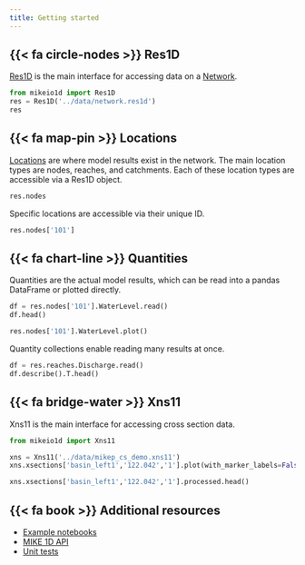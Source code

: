 ```yaml
---
title: Getting started
---
```


## {{< fa circle-nodes >}} Res1D

[Res1D](res1d.qmd) is the main interface for accessing data on a [Network](network.qmd).

```python
from mikeio1d import Res1D
res = Res1D('../data/network.res1d')
res
```

## {{< fa map-pin >}} Locations

[Locations](locations.qmd) are where model results exist in the network. The main location types are nodes, reaches, and catchments. Each of these location types are accessible via a Res1D object.

```python
res.nodes
```

Specific locations are accessible via their unique ID.
```python
res.nodes['101']
```

## {{< fa chart-line >}} Quantities

Quantities are the actual model results, which can be read into a pandas DataFrame or plotted directly.

```python
df = res.nodes['101'].WaterLevel.read()
df.head()
```

```python
res.nodes['101'].WaterLevel.plot()
```

Quantity collections enable reading many results at once.

```python
df = res.reaches.Discharge.read()
df.describe().T.head()
```

## {{< fa bridge-water >}} Xns11

Xns11 is the main interface for accessing cross section data.

```python
from mikeio1d import Xns11

xns = Xns11('../data/mikep_cs_demo.xns11')
xns.xsections['basin_left1','122.042','1'].plot(with_marker_labels=False)
```

```python
xns.xsections['basin_left1','122.042','1'].processed.head()
``` 

## {{< fa book >}} Additional resources

-   [Example notebooks](https://nbviewer.jupyter.org/github/DHI/mikeio1d/tree/main/notebooks/)
-   [MIKE 1D API](http://docs.mikepoweredbydhi.com/engine_libraries/mike1d/mike1d_api/)
-   [Unit tests](https://github.com/DHI/mikeio1d/tree/main/tests)